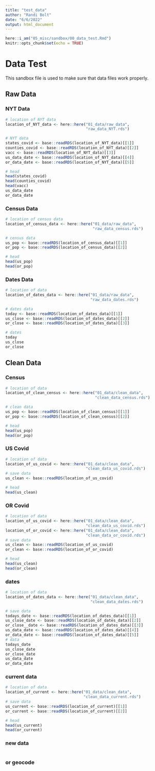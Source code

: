 ```yaml
---
title: "test_data"
author: "Randi Bolt"
date: "6/6/2022"
output: html_document
---
```


```r
here::i_am("05_misc/sandbox/00_data_test.Rmd")
knitr::opts_chunk$set(echo = TRUE)
```

# Data Test

This sandbox file is used to make sure that data files work properly. 

## Raw Data

### NYT Data

```r
# location of NYT data 
location_of_NYT_data <- here::here("01_data/raw_data",
                                   "raw_data_NYT.rds")

# NYT data
states_covid <- base::readRDS(location_of_NYT_data)[[1]]
counties_covid <- base::readRDS(location_of_NYT_data)[[2]]
vacc <- base::readRDS(location_of_NYT_data)[[3]]
us_data_date <- base::readRDS(location_of_NYT_data)[[4]]
or_data_date <- base::readRDS(location_of_NYT_data)[[5]]

# head
head(states_covid)
head(counties_covid)
head(vacc)
us_data_date
or_data_date
```

### Census Data

```r
# location of census data
location_of_census_data <- here::here("01_data/raw_data",
                                      "raw_data_census.rds")

# census data
us_pop <- base::readRDS(location_of_census_data)[[1]]
or_pop <- base::readRDS(location_of_census_data)[[2]]

# head 
head(us_pop)
head(or_pop)
```

### Dates Data 

```r
# location of data
location_of_dates_data <- here::here("01_data/raw_data",
                                     "raw_data_dates.rds")

# dates data
today <- base::readRDS(location_of_dates_data)[[1]]
us_close <- base::readRDS(location_of_dates_data)[[2]]
or_close <- base::readRDS(location_of_dates_data)[[3]]

# dates
today
us_close
or_close
```

## Clean Data 

### Census
```r
# location of data
location_of_clean_census <- here::here("01_data/clean_data",
                                       "clean_data_census.rds")

# clean data
us_pop <- base::readRDS(location_of_clean_census)[[1]]
or_pop <- base::readRDS(location_of_clean_census)[[2]]

# head
head(us_pop)
head(or_pop)
```

### US Covid 

```r
# location of data
location_of_us_covid <- here::here("01_data/clean_data",
                                   "clean_data_us_covid.rds")
# save data 
us_clean <- base::readRDS(location_of_us_covid)

# head
head(us_clean)
```

### OR Covid 

```r
# location of data
location_of_us_covid <- here::here("01_data/clean_data",
                                   "clean_data_us_covid.rds")
location_of_or_covid <- here::here("01_data/clean_data",
                                   "clean_data_or_covid.rds")
# save data 
us_clean <- base::readRDS(location_of_us_covid)
or_clean <- base::readRDS(location_of_or_covid)

# head
head(us_clean)
head(or_clean)
```

### dates

```r
# location of data
location_of_dates_data <- here::here("01_data/clean_data",
                                     "clean_data_dates.rds")

# save data
todays_date <- base::readRDS(location_of_dates_data)[[1]]
us_close_date <- base::readRDS(location_of_dates_data)[[2]]
or_close__date <- base::readRDS(location_of_dates_data)[[3]]
us_data_date <- base::readRDS(location_of_dates_data)[[4]]
or_data_date <- base::readRDS(location_of_dates_data)[[5]]
# data
todays_date
us_close_date
or_close_date
us_data_date
or_data_date
```

### current data

```r
# location of data
location_of_current <- here::here("01_data/clean_data",
                                  "clean_data_current.rds")
# save data
us_current <- base::readRDS(location_of_current)[[1]]
or_current <- base::readRDS(location_of_current)[[2]]

# head
head(us_current)
head(or_current)
```

### new data

```r

```

### or geocode

```r

```

